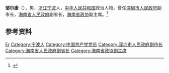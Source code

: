 '''邹尔康'''（{{bd|？|}}），男，[[浙江|浙江]][[宁波|宁波]]人，[[中华人民共和国|中华人民共和国]]政治人物，曾任[[深圳市人民政府|深圳市人民政府]]副市长，[[海南省人民政府|海南省人民政府]]副省长，[[海南省政协|海南省政协]]副主席。<ref>{{Cite book|title=中华人民共和国职官志|author=何虎生, 李耀东, 向常福主编|publisher=中国社会出版社|year=2003|isbn=9787800883934|location=北京|pages=}}</ref>

== 参考资料 ==
{{reflist}}

{{中国人物小作品}}

{{Authority control}}
{{DEFAULTSORT:Zou邹}}
[[Category:邹姓|Er]]
[[Category:宁波人|Category:宁波人]]
[[Category:中国共产党党员|Category:中国共产党党员]]
[[Category:深圳市人民政府副市长|Category:深圳市人民政府副市长]]
[[Category:海南省人民政府副省长|Category:海南省人民政府副省长]]
[[Category:海南省政協副主席|Category:海南省政協副主席]]